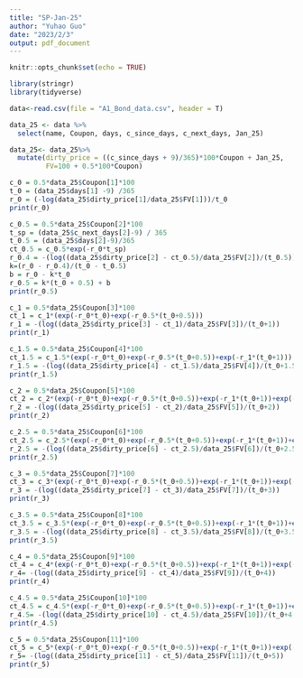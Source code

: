 ```yaml
---
title: "SP-Jan-25"
author: "Yuhao Guo"
date: "2023/2/3"
output: pdf_document
---
```


```r
knitr::opts_chunk$set(echo = TRUE)
```

```r
library(stringr)
library(tidyverse)
```

```r
data<-read.csv(file = "A1_Bond_data.csv", header = T)
```

```r
data_25 <- data %>%
  select(name, Coupon, days, c_since_days, c_next_days, Jan_25)

data_25<- data_25%>%
  mutate(dirty_price = ((c_since_days + 9)/365)*100*Coupon + Jan_25,
         FV=100 + 0.5*100*Coupon)
```

```r
c_0 = 0.5*data_25$Coupon[1]*100
t_0 = (data_25$days[1] -9) /365
r_0 = (-log(data_25$dirty_price[1]/data_25$FV[1]))/t_0
print(r_0)
```
```r
c_0.5 = 0.5*data_25$Coupon[2]*100
t_sp = (data_25$c_next_days[2]-9) / 365
t_0.5 = (data_25$days[2]-9)/365
ct_0.5 = c_0.5*exp(-r_0*t_sp)
r_0.4 = -(log((data_25$dirty_price[2] - ct_0.5)/data_25$FV[2])/(t_0.5))
k=(r_0 - r_0.4)/(t_0 - t_0.5)
b = r_0 - k*t_0
r_0.5 = k*(t_0 + 0.5) + b
print(r_0.5)
```

```r
c_1 = 0.5*data_25$Coupon[3]*100
ct_1 = c_1*(exp(-r_0*t_0)+exp(-r_0.5*(t_0+0.5)))
r_1 = -(log((data_25$dirty_price[3] - ct_1)/data_25$FV[3])/(t_0+1))
print(r_1)
```

```r
c_1.5 = 0.5*data_25$Coupon[4]*100
ct_1.5 = c_1.5*(exp(-r_0*t_0)+exp(-r_0.5*(t_0+0.5))+exp(-r_1*(t_0+1)))
r_1.5 = -(log((data_25$dirty_price[4] - ct_1.5)/data_25$FV[4])/(t_0+1.5))
print(r_1.5)
```
```r
c_2 = 0.5*data_25$Coupon[5]*100
ct_2 = c_2*(exp(-r_0*t_0)+exp(-r_0.5*(t_0+0.5))+exp(-r_1*(t_0+1))+exp(-r_1.5*(t_0+1.5)))
r_2 = -(log((data_25$dirty_price[5] - ct_2)/data_25$FV[5])/(t_0+2))
print(r_2)
```
```r
c_2.5 = 0.5*data_25$Coupon[6]*100
ct_2.5 = c_2.5*(exp(-r_0*t_0)+exp(-r_0.5*(t_0+0.5))+exp(-r_1*(t_0+1))+exp(-r_1.5*(t_0+1.5))+exp(-r_2*(t_0+2)))
r_2.5 = -(log((data_25$dirty_price[6] - ct_2.5)/data_25$FV[6])/(t_0+2.5))
print(r_2.5)
```

```r
c_3 = 0.5*data_25$Coupon[7]*100
ct_3 = c_3*(exp(-r_0*t_0)+exp(-r_0.5*(t_0+0.5))+exp(-r_1*(t_0+1))+exp(-r_1.5*(t_0+1.5))+exp(-r_2*(t_0+2))+exp(-r_2.5*(t_0+2.5)))
r_3 = -(log((data_25$dirty_price[7] - ct_3)/data_25$FV[7])/(t_0+3))
print(r_3)
```

```r
c_3.5 = 0.5*data_25$Coupon[8]*100
ct_3.5 = c_3.5*(exp(-r_0*t_0)+exp(-r_0.5*(t_0+0.5))+exp(-r_1*(t_0+1))+exp(-r_1.5*(t_0+1.5))+exp(-r_2*(t_0+2))+exp(-r_2.5*(t_0+2.5))+exp(-r_3*(t_0+3)))
r_3.5 = -(log((data_25$dirty_price[8] - ct_3.5)/data_25$FV[8])/(t_0+3.5))
print(r_3.5)
```
```r
c_4 = 0.5*data_25$Coupon[9]*100
ct_4 = c_4*(exp(-r_0*t_0)+exp(-r_0.5*(t_0+0.5))+exp(-r_1*(t_0+1))+exp(-r_1.5*(t_0+1.5))+exp(-r_2*(t_0+2))+exp(-r_2.5*(t_0+2.5))+exp(-r_3*(t_0+3))+exp(-r_3.5*(t_0+3.5)))
r_4= -(log((data_25$dirty_price[9] - ct_4)/data_25$FV[9])/(t_0+4))
print(r_4)
```

```r
c_4.5 = 0.5*data_25$Coupon[10]*100
ct_4.5 = c_4.5*(exp(-r_0*t_0)+exp(-r_0.5*(t_0+0.5))+exp(-r_1*(t_0+1))+exp(-r_1.5*(t_0+1.5))+exp(-r_2*(t_0+2))+exp(-r_2.5*(t_0+2.5))+exp(-r_3*(t_0+3))+exp(-r_3.5*(t_0+3.5))+exp(-r_4*(t_0+4)))
r_4.5= -(log((data_25$dirty_price[10] - ct_4.5)/data_25$FV[10])/(t_0+4.5))
print(r_4.5)
```
```r
c_5 = 0.5*data_25$Coupon[11]*100
ct_5 = c_5*(exp(-r_0*t_0)+exp(-r_0.5*(t_0+0.5))+exp(-r_1*(t_0+1))+exp(-r_1.5*(t_0+1.5))+exp(-r_2*(t_0+2))+exp(-r_2.5*(t_0+2.5))+exp(-r_3*(t_0+3))+exp(-r_3.5*(t_0+3.5))+exp(-r_4*(t_0+4))+exp(-r_4.5*(t_0+4.5)))
r_5= -(log((data_25$dirty_price[11] - ct_5)/data_25$FV[11])/(t_0+5))
print(r_5)
```

